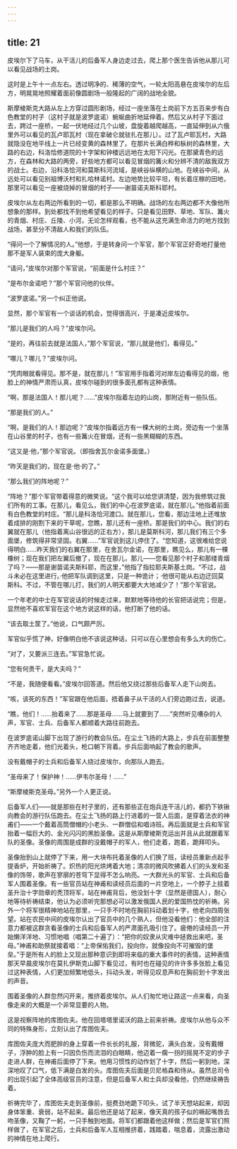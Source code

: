 ```yaml
---
---
---
```

title: 21
---





皮埃尔下了马车，从干活儿的后备军人身边走过去，爬上那个医生告诉他从那儿可以看见战场的土岗。

这时是上午十一点左右。透过明净的、稀薄的空气，一轮太阳高悬在皮埃尔的左后方，明晃晃地照耀着面前像圆剧场一般隆起的广阔的战地全貌。

斯摩棱斯克大路从左上方穿过圆形剧场，经过一座坐落在土岗前下方五百来步有白色教堂的村子（这村子就是波罗底诺）蜿蜒曲折地延伸着。然后又从村子下面过去，跨过一座桥，一起一伏地经过几个山坡，盘旋着越爬越高，一直延伸到从六俄里外可以看见的瓦卢耶瓦村（现在拿破仑就驻扎在那儿）。过了瓦卢耶瓦村，大路就隐没在地平线上一片已经变黄的森林里了。在那片长满白桦和枞树的森林里，大路的右边，科洛恰修道院的十字架和钟楼远远地在太阳下闪光。在那黛青色的远方，在森林和大路的两旁，好些地方都可以看见冒烟的篝火和分辨不清的敌我双方的战士。右边，沿科洛恰河和莫斯科河流域，是峡谷纵横的山地。在峡谷中间，从远处可以看见别祖博沃村和扎哈林诺村。左边地势比较平坦，有长着庄稼的田地，那里可以看见一座被烧掉的冒烟的村子——谢苗诺夫斯科耶村。

皮埃尔从左右两边所看到的一切，都是那么不明确。战场的左右两边都不大像他所想象的那样。到处都找不到他希望看见的样子。只是看见田野、草地、军队、篝火的青烟、村庄、丘陵、小河，无论怎样观看，也不能从这充满生命活力的地方找到战场，甚至分不清敌人和我们的队伍。

“得问一个了解情况的人。”他想，于是转身问一个军官，那个军官正好奇地打量他那不是军人装束的庞大身躯。

“请问，”皮埃尔对那个军官说，“前面是什么村庄？”

“是布尔金诺吧？”那个军官问他的伙伴。

“波罗底诺。”另一个纠正他说。

显然，那个军官有一个谈话的机会，觉得很高兴，于是凑近皮埃尔。

“那儿是我们的人吗？”皮埃尔问。

“是的，再往前去就是法国人，”那个军官说，“那儿就是他们，看得见。”

“哪儿？哪儿？”皮埃尔问。

“凭肉眼就看得见。那不是，就在那儿！”军官用手指着河对岸左边看得见的烟，他脸上的神情严肃而认真，皮埃尔碰到的很多面孔都有这种表情。

“啊，那是法国人！那儿呢？……”皮埃尔指着左边的山岗，那附近有一些队伍。

“那是我们的人。”

“啊，是我们的人！那边呢？”皮埃尔指着远方有一棵大树的土岗，旁边有一个坐落在山谷里的村子，也有一些篝火在冒烟，还有一些黑糊糊的东西。

“这又是·他，”那个军官说。（即指舍瓦尔金诺多面堡。）

“昨天是我们的，现在是·他·的了。”

“那么我们的阵地呢？”

“阵地？”那个军官带着得意的微笑说。“这个我可以给您讲清楚，因为我修筑过我们所有的工事。在那儿，看见么，我们的中心在波罗底诺，就在那儿。”他指着前面有白色教堂的村庄。“那儿是科洛恰河渡口。就在那儿，您看，那边洼地上还堆放着成排的刚割下来的干草呢，您瞧，那儿还有一座桥。那是我们的中心。我们的右翼就在那儿（他指着离山谷很远的正右方），那儿是莫斯科河，那儿我们有三个多面堡，修筑得非常坚固。右翼……”军官说到这儿停住了。“您知道，这很难给您说得明白……昨天我们的右翼在那里，在舍瓦尔金诺，在那里，瞧见么，那儿有一棵橡树；现在我们把左翼后撤了，现在在那儿，那儿——您看见那个村子和那缕青烟了吗？——那是谢苗诺夫斯科耶，而这里，”他指了指拉耶夫斯基土岗。“不过，战斗未必在这里进行。·他把军队调到这里，只是一种诡计；·他很可能从右边迂回莫斯科。不过，不管在哪儿打，我们的人明天都要大大地减少了！”那个军官说。

一个年老的中士在军官说话的时候走过来，默默地等待他的长官把话说完；但是，显然他不喜欢军官在这个地方说这样的话，他打断了他的话。

“该去取土筐了。”他说，口气颇严厉。

军官似乎慌了神，好像明白他不该说这种话，只可以在心里想会有多么大的伤亡。

“对了，又要派三连去。”军官急忙说。

“您有何贵干，是大夫吗？”

“不是，我随便看看。”皮埃尔回答道。然后他又绕过那些后备军人走下山岗去。

“咳，该死的东西！”军官跟在他后面，捂着鼻子从干活的人们旁边跑过去，说道。

“瞧，他们！……抬着来了……那是圣母……马上就要到了……”突然听见嘈杂的人声，军官、士兵、后备军人都顺着大路往前跑去。

在波罗底诺山脚下出现了游行的教会队伍。在尘土飞扬的大路上，步兵在前面整整齐齐地走着，他们光着头，枪口朝下背着。步兵后面响起了教会的歌声。

没有戴帽子的士兵和后备军人绕过皮埃尔，向那队人跑去。

“圣母来了！保护神！……伊韦尔圣母！……”

“斯摩棱斯克圣母。”另外一个人更正说。

后备军人们——就是那些在村子里的，还有那些正在炮兵连干活儿的，都扔下铁锹向教会的游行队伍跑去。在尘土飞扬的路上行进着的一营人后面，是穿着法衣的神甫们——一个戴着高筒僧帽的小老头、一群僧侣和唱诗班。再后面就是士兵和军官抬着一幅巨大的、金光闪闪的黑脸圣像。这是从斯摩棱斯克运出并且从此就跟着军队的圣像。圣像的周围是成群的没戴帽子的军人，他们走着，跑着，跪拜叩头。

圣像抬到山上就停了下来，用一大块布托着圣像的人们换了班，读经员重新点起手提香炉，开始祈祷了。炽热的阳光烘烤着大地；清凉的微风吹拂着人们的头发和圣像的饰带，歌声在寥廓的苍穹下显得不怎么响亮。一大群光头的军官、士兵和后备军人围着圣像。有一些官员站在神甫和读经员后面的一片空地上，一个脖子上挂着圣升治十字勋章的秃顶将军，站在神甫背后，他没划十字（显然是德国人），耐心地等待祈祷结束，他认为必须听完那想必可以激发俄国人民的爱国热忱的祈祷。另外一个将军很精神地站在那里，一只手不时地在胸前抖动着划十字，他老向四周张望。站在农民中间的皮埃尔认出了官员中的几个熟人，但他没看他们：他全部的注意力都被这群贪看圣像的士兵和后备军人的严肃面孔吸引住了。疲倦的读经员一开始懒洋洋地、习惯地唱（唱第二十遍了）：“把你的奴隶从灾难中拯救出来吧，圣母。”神甫和助祭就接着唱：“上帝保佑我们，投向你，就像投向不可摧毁的堡垒。”于是所有人的脸上又现出那种意识到即将来临的重大事件时的表情，这种表情那天早晨皮埃尔在莫扎伊斯克山脚下看见过，有时也在碰见的许许多多张脸上看见过这种表情，人们更加频繁地低头，抖动头发，听得见叹息声和在胸前划十字发出的声音。

围着圣像的人群忽然闪开来，推挤着皮埃尔。从人们匆忙地让路这一点来看，向圣像走来的大概是一个非常显要的人物。

这是视察阵地的库图佐夫。他在回塔塔里诺沃的路上前来祈祷。皮埃尔从他与众不同的特殊身形，立刻认出了库图佐夫。

库图佐夫庞大而肥胖的身上穿着一件长长的礼服，背微驼，满头白发，没有戴帽子，浮肿的脸上有一只因负伤而流泪的白眼睛，他迈着一瘸一拐的摇晃不定的步子走进人群，在神甫后面停了下来。他用习惯性的动作划了十字，然后一躬到地，深深地叹了口气，低下满是白发的头。库图佐夫后面是贝尼格森和侍从。虽然总司令的出现引起了全体高级官员的注意，但是后备军人和士兵却没看他，仍然继续祷告着。

祈祷完毕了，库图佐夫走到圣像前，挺费劲地跪下叩头，试了半天想站起来，却因身体笨重、衰弱，站不起来。最后他还是站了起来，像天真的孩子似的噘起嘴唇去吻圣像，又鞠了一躬，一只手触到地面。将军们都跟着他这样做；然后是军官们照样做了，在军官之后，士兵和后备军人互相推挤着，践踏着，喘息着，流露出激动的神情在地上爬行。